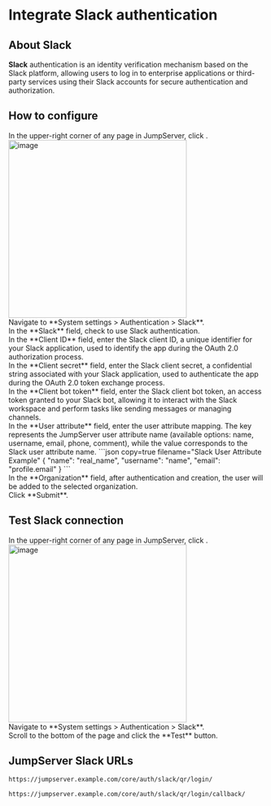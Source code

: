 
# Integrate Slack authentication <Icon name="xpackTip"/>

## About Slack
**Slack** authentication is an identity verification mechanism based on the Slack platform, allowing users to log in to enterprise applications or third-party services using their Slack accounts for secure authentication and authorization. 

## How to configure

<Steps>

<div>
In the upper-right corner of any page in JumpServer, click <Icon name="settings"/>.
<img src="/images/docs/admin-guides/system-settings/nav-settings.png" alt="image" width="350"/>
</div>

<div>
Navigate to **System settings > Authentication > Slack**.
</div>

<div>
In the **Slack** field, check to use Slack authentication.
</div>

<div>
In the **Client ID** field, enter the Slack client ID, a unique identifier for your Slack application, used to identify the app during the OAuth 2.0 authorization process.
</div>

<div>
In the **Client secret** field, enter the Slack client secret, a confidential string associated with your Slack application, used to authenticate the app during the OAuth 2.0 token exchange process.
</div>

<div>
In the **Client bot token** field, enter the Slack client bot token, an access token granted to your Slack bot, allowing it to interact with the Slack workspace and perform tasks like sending messages or managing channels.
</div>

<div>
In the **User attribute** field, enter the user attribute mapping. The key represents the JumpServer user attribute name (available options: name, username, email, phone, comment), while the value corresponds to the Slack user attribute name.
```json copy=true filename="Slack User Attribute Example"
{
  "name": "real_name",
  "username": "name",
  "email": "profile.email"
}
```
</div>

<div>
In the **Organization** field, after authentication and creation, the user will be added to the selected organization.
</div>

<div>
Click **Submit**.
</div>

</Steps>

## Test Slack connection

<Steps>

<div>
In the upper-right corner of any page in JumpServer, click <Icon name="settings"/>.
<img src="/images/docs/admin-guides/system-settings/nav-settings.png" alt="image" width="350"/>
</div>

<div>
Navigate to **System settings > Authentication > Slack**.
</div>

<div>
Scroll to the bottom of the page and click the **Test** button.
</div>

</Steps>

## JumpServer Slack URLs

```md filename="QR Login URL"
https://jumpserver.example.com/core/auth/slack/qr/login/
```

```md filename="QR Login Success Callback URL"
https://jumpserver.example.com/core/auth/slack/qr/login/callback/
```
